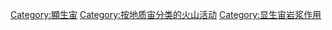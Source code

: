 [[Category:顯生宙|Category:顯生宙]]
[[Category:按地质宙分类的火山活动|Category:按地质宙分类的火山活动]]
[[Category:显生宙岩浆作用|Category:显生宙岩浆作用]]